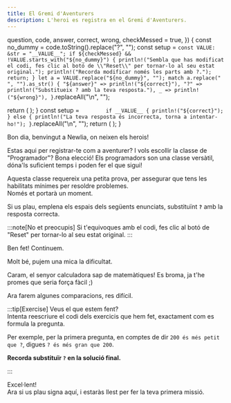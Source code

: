 ```yaml
---
title: El Gremi d'Aventurers
description: L'heroi es registra en el Gremi d'Aventurers.
---
```



  question,
  code,
  answer,
  correct,
  wrong,
  checkMessed = true,
}) {
  const no_dummy = code.toString().replace("?", "");
  const setup = `
        const VALUE: &str = "__VALUE__";
        if ${checkMessed} && !VALUE.starts_with("${no_dummy}") {
            println!("Sembla que has modificat el codi, fes clic al botó de \\"Reset\\" per tornar-lo al seu estat original.");
            println!("Recorda modificar només les parts amb ?.");
            return;
        }
        let a = VALUE.replace("${no_dummy}", "");
        match a.replace(" ", "").as_str() {
            "${answer}" => println!("${correct}"),
            "?" => println!("Substitueix ? amb la teva resposta."),
            _ => println!("${wrong}"),
        }
    `.replaceAll("\n", "");

return (
<QuestionCard question={question}>
<CodeBlock
        client:visible
        code={code}
        setup={setup}
        showLineNumbers={false}
        lang="ca"
      />
</QuestionCard>
);
}
const setup = `         if __VALUE__ {
            println!("${correct}");
        } else {
            println!("La teva resposta és incorrecta, torna a intentar-ho!");
        }
    `.replaceAll("\n", "");
return (
<QuestionCard question={question}>
<CodeBlock
        client:visible
        code={code}
        setup={setup}
        showLineNumbers={false}
        lang="ca"
      />
</QuestionCard>
);
}

Bon dia, benvingut a Newlia, on neixen els herois!

Estas aqui per registrar-te com a aventurer? I vols escollir la classe de "Programador"?
Bona elecció! Els programadors son una classe versàtil, dóna'ls suficient temps i poden fer el que sigui!

Aquesta classe requereix una petita prova, per assegurar que tens les habilitats mínimes per resoldre problemes.  
Només et portarà un moment.

Si us plau, emplena els espais dels següents enunciats, substituïnt **`?`** amb la resposta correcta.

:::note[No et preocupis]
Si t'equivoques amb el codi, fes clic al botó de "Reset" per tornar-lo al seu estat original.
:::

<SimpleQuestion
  question="Què són cinc més cinc?"
  code="5 + 5 == ?"
  answer="10"
  correct="5 + 5 == 10, ben fet!"
  wrong="5 + 5 != {a}, torna a intentar-ho!"
/>

Ben fet! Continuem.

<SimpleQuestion
  question="Què és menys un menys un?"
  code="-1 - 1 == ?"
  answer="-2"
  correct="Així és, -2! Veig que no t'enganyen fàcilment."
  wrong="-1 - 1 != {a}, torna a intentar-ho!"
/>

Molt bé, pujem una mica la dificultat.

<SimpleQuestion
  question="Quin és el nombre que multiplicat per dos és igual a setze dividit per quatre?"
  code="16 / 4 == 2 * ?"
  answer="2"
  correct="Perfecte! Ara ja saps com fer que l'ordinador fagi càlculs senzills per tu, ben fet!"
  wrong="16 / 4 != 2 * {a}, torna a intentar-ho!"
/>

Caram, el senyor calculadora sap de matemàtiques!
Es broma, ja t'he promes que seria força fàcil ;)

Ara farem algunes comparacions, res difícil.

<FreeQuestion
  question="Escriu qualsevol nombre més gran que 200."
  code="200 < ?"
  correct="Correcte!"
/>

<FreeQuestion
  question="D'acord... Ara un nombre més petit que 200."
  code="200 > ?"
  correct="Perfecte!"
/>

<FreeQuestion
  question="Ara un que sigui més petit o igual que 0."
  code="0 >= ?"
  correct="Bona resposta!"
/>

<FreeQuestion
  question="I finalment un que sigui més gran o igual que 0."
  code="0 <= ?"
  correct="Fantastic!"
/>

:::tip[Exercise]
Veus el que estem fent?  
Intenta reescriure el codi dels exercicis que hem fet, exactament com es formula la pregunta.

Per exemple, per la primera pregunta, en comptes de dir `200 és més petit que ?`, digues `? és més gran que 200`.

**Recorda substituïr `?` en la solució final.**

<FreeQuestion
  question="Escriu qualsevol nombre més gran que 200."
  correct="Correcte!"
/>

<FreeQuestion
  question="D'acord... Ara un nombre més petit que 200."
  correct="Perfecte!"
/>

<FreeQuestion
  question="Ara un que sigui més petit o igual que 0."
  correct="Bona resposta!"
/>

<FreeQuestion
  question="I finalment un que sigui més gran o igual que 0."
  correct="Fantastic!"
/>
:::

Excel·lent!  
Ara si us plau signa aquí, i estaràs llest per fer la teva primera missió.

<QuestionCard>
  <CodeBlock
    client:visible
    code={'let name = "?";'}
    setup={
      '__VALUE__; if name == "?" { println!("pista: simplement canvia ? pel teu nom!") } else { println!("{name}, benvingut al Gremi d\'Aventurers!") }'
    }
    lang="ca"
  />
</QuestionCard>
